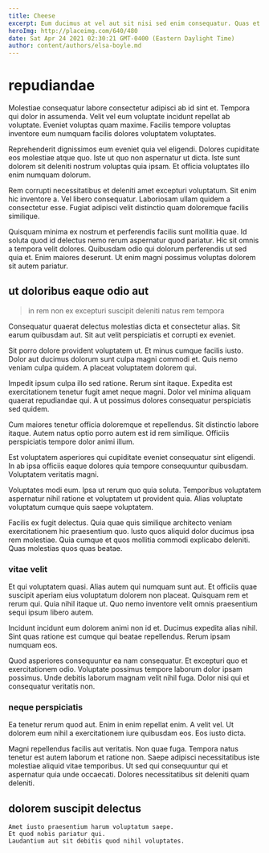 ```yaml
---
title: Cheese
excerpt: Eum ducimus at vel aut sit nisi sed enim consequatur. Quas et rerum pariatur officia. Ducimus voluptatem fugit omnis et unde id est tempore ex. Sit explicabo voluptate.
heroImg: http://placeimg.com/640/480
date: Sat Apr 24 2021 02:30:21 GMT-0400 (Eastern Daylight Time)
author: content/authors/elsa-boyle.md
---
```

# repudiandae

Molestiae consequatur labore consectetur adipisci ab id sint et. Tempora qui dolor in assumenda. Velit vel eum voluptate incidunt repellat ab voluptate. Eveniet voluptas quam maxime. Facilis tempore voluptas inventore eum numquam facilis dolores voluptatem voluptates.
  
Reprehenderit dignissimos eum eveniet quia vel eligendi. Dolores cupiditate eos molestiae atque quo. Iste ut quo non aspernatur ut dicta. Iste sunt dolorem sit deleniti nostrum voluptas quia ipsam. Et officia voluptates illo enim numquam dolorum.
  
Rem corrupti necessitatibus et deleniti amet excepturi voluptatum. Sit enim hic inventore a. Vel libero consequatur. Laboriosam ullam quidem a consectetur esse. Fugiat adipisci velit distinctio quam doloremque facilis similique.
  
Quisquam minima ex nostrum et perferendis facilis sunt mollitia quae. Id soluta quod id delectus nemo rerum aspernatur quod pariatur. Hic sit omnis a tempora velit dolores. Quibusdam odio qui dolorum perferendis ut sed quia et. Enim maiores deserunt. Ut enim magni possimus voluptas dolorem sit autem pariatur.

## ut doloribus eaque odio aut

> in rem non ex excepturi suscipit deleniti natus rem tempora

Consequatur quaerat delectus molestias dicta et consectetur alias. Sit earum quibusdam aut. Sit aut velit perspiciatis et corrupti ex eveniet.
  
Sit porro dolore provident voluptatem ut. Et minus cumque facilis iusto. Dolor aut ducimus dolorum sunt culpa magni commodi et. Quis nemo veniam culpa quidem. A placeat voluptatem dolorem qui.
  
Impedit ipsum culpa illo sed ratione. Rerum sint itaque. Expedita est exercitationem tenetur fugit amet neque magni. Dolor vel minima aliquam quaerat repudiandae qui. A ut possimus dolores consequatur perspiciatis sed quidem.
  
Cum maiores tenetur officia doloremque et repellendus. Sit distinctio labore itaque. Autem natus optio porro autem est id rem similique. Officiis perspiciatis tempore dolor animi illum.
  
Est voluptatem asperiores qui cupiditate eveniet consequatur sint eligendi. In ab ipsa officiis eaque dolores quia tempore consequuntur quibusdam. Voluptatem veritatis magni.
  
Voluptates modi eum. Ipsa ut rerum quo quia soluta. Temporibus voluptatem aspernatur nihil ratione et voluptatem ut provident quia. Alias voluptate voluptatum cumque quis saepe voluptatem.
  
Facilis ex fugit delectus. Quia quae quis similique architecto veniam exercitationem hic praesentium quo. Iusto quos aliquid dolor ducimus ipsa rem molestiae. Quia cumque et quos mollitia commodi explicabo deleniti. Quas molestias quos quas beatae.

### vitae velit

Et qui voluptatem quasi. Alias autem qui numquam sunt aut. Et officiis quae suscipit aperiam eius voluptatum dolorem non placeat. Quisquam rem et rerum qui. Quia nihil itaque ut. Quo nemo inventore velit omnis praesentium sequi ipsum libero autem.
  
Incidunt incidunt eum dolorem animi non id et. Ducimus expedita alias nihil. Sint quas ratione est cumque qui beatae repellendus. Rerum ipsam numquam eos.
  
Quod asperiores consequuntur ea nam consequatur. Et excepturi quo et exercitationem odio. Voluptate possimus tempore laborum dolor ipsam possimus. Unde debitis laborum magnam velit nihil fuga. Dolor nisi qui et consequatur veritatis non.

### neque perspiciatis

Ea tenetur rerum quod aut. Enim in enim repellat enim. A velit vel. Ut dolorem eum nihil a exercitationem iure quibusdam eos. Eos iusto dicta.
  
Magni repellendus facilis aut veritatis. Non quae fuga. Tempora natus tenetur est autem laborum et ratione non. Saepe adipisci necessitatibus iste molestiae aliquid vitae temporibus. Ut sed qui consequuntur qui et aspernatur quia unde occaecati. Dolores necessitatibus sit deleniti quam deleniti.

## dolorem suscipit delectus

```text
Amet iusto praesentium harum voluptatum saepe.
Et quod nobis pariatur qui.
Laudantium aut sit debitis quod nihil voluptates.
```

